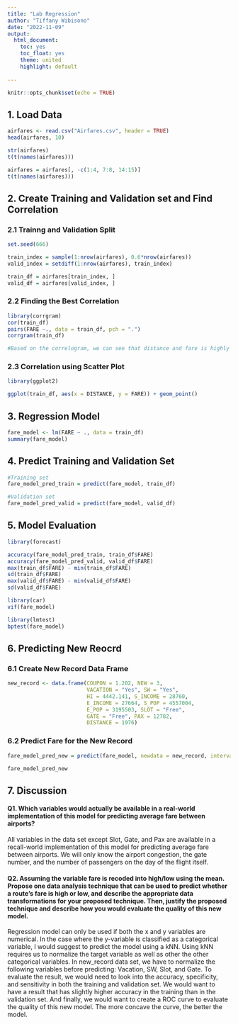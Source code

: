 ---
title: "Lab Regression"
author: "Tiffany Wibisono"
date: "2022-11-09"
output:
  html_document:
    toc: yes
    toc_float: yes
    theme: united
    highlight: default
  
---

```{r setup, include=FALSE}
knitr::opts_chunk$set(echo = TRUE)
```
## 1. Load Data
```{r}
airfares <- read.csv("Airfares.csv", header = TRUE)
head(airfares, 10)

str(airfares)
t(t(names(airfares)))

airfares = airfares[, -c(1:4, 7:8, 14:15)]
t(t(names(airfares)))

```
## 2. Create Training and Validation set and Find Correlation 
### 2.1 Trainng and Validation Split
```{r}
set.seed(666)

train_index = sample(1:nrow(airfares), 0.6*nrow(airfares))
valid_index = setdiff(1:nrow(airfares), train_index)

train_df = airfares[train_index, ]
valid_df = airfares[valid_index, ]
```
### 2.2 Finding the Best Correlation
```{r}
library(corrgram)
cor(train_df)
pairs(FARE ~., data = train_df, pch = ".")
corrgram(train_df)

#Based on the correlogram, we can see that distance and fare is highly correlated to each other.
```

### 2.3 Correlation using Scatter Plot
```{r}
library(ggplot2)

ggplot(train_df, aes(x = DISTANCE, y = FARE)) + geom_point()
```

## 3. Regression Model
```{r}
fare_model <- lm(FARE ~ ., data = train_df)
summary(fare_model)
```
## 4. Predict Training and Validation Set
```{r}
#Training set
fare_model_pred_train = predict(fare_model, train_df)

#Validation set
fare_model_pred_valid = predict(fare_model, valid_df)
```
## 5. Model Evaluation
```{r}
library(forecast)

accuracy(fare_model_pred_train, train_df$FARE)
accuracy(fare_model_pred_valid, valid_df$FARE)
max(train_df$FARE) - min(train_df$FARE)
sd(train_df$FARE)
max(valid_df$FARE) - min(valid_df$FARE)
sd(valid_df$FARE)

library(car)
vif(fare_model)

library(lmtest)
bptest(fare_model)
```
## 6. Predicting New Reocrd
### 6.1 Create New Record Data Frame
```{r}
new_record <- data.frame(COUPON = 1.202, NEW = 3, 
                         VACATION = "Yes", SW = "Yes", 
                         HI = 4442.141, S_INCOME = 28760, 
                         E_INCOME = 27664, S_POP = 4557004, 
                         E_POP = 3195503, SLOT = "Free", 
                         GATE = "Free", PAX = 12782, 
                         DISTANCE = 1976)
```
### 6.2 Predict Fare for the New Record
```{r}
fare_model_pred_new = predict(fare_model, newdata = new_record, interval = "confidence")

fare_model_pred_new
```
## 7. Discussion
#### Q1. Which variables would actually be available in a real-world implementation of this model for predicting average fare between airports?
All variables in the data set except Slot, Gate, and Pax are available in a recall-world implementation of this model for predicting average fare between airports. We will only know the airport congestion, the gate number, and the number of passengers on the day of the flight itself. 

#### Q2. Assuming the variable fare is recoded into high/low using the mean. Propose one data analysis technique that can be used to predict whether a route's fare is high or low, and describe the appropriate data transformations for your proposed technique. Then, justify the proposed technique and describe how you would evaluate the quality of this new model.
Regression model can only be used if both the x and y variables are numerical. In the case where the y-variable is classified as a categorical variable, I would suggest to predict the model using a kNN. Using kNN requires us to normalize the target variable as well as other the other categorical variables. In new_record data set, we have to normalize the following variables before predicting: Vacation, SW, Slot, and Gate. To evaluate the result, we would need to look into the accuracy, specificity, and sensitivity in both the training and validation set. We would want to have a result that has slightly higher accuracy in the training than in the validation set. And finally, we would want to create a ROC curve to evaluate the quality of this new model. The more concave the curve, the better the model. 

